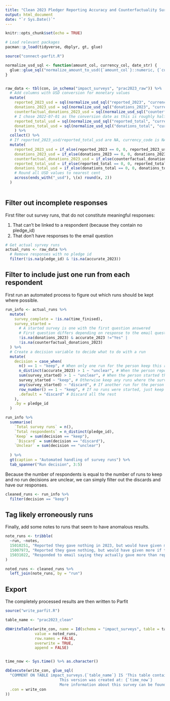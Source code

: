 ```yaml
---
title: "Clean 2023 Pledger Reporting Accuracy and Counterfactuality Survey Results"
output: html_document
date: "`r Sys.Date()`"
---
```


```r
knitr::opts_chunk$set(echo = TRUE)
```

```r
# Load relevant packages
pacman::p_load(tidyverse, dbplyr, gt, glue)
```


```r
source("connect-parfit.R")

normalize_usd_sql <- function(amount_col, currency_col, date_str) {
  glue::glue_sql("normalize_amount_to_usd({`amount_col`}::numeric, {`currency_col`}, {date_str}::date)", .con = con)
}


raw_data <- tbl(con, in_schema("impact_surveys", "prac2023_raw")) %>% 
  # Add columns with USD conversion for monetary values
  mutate(
    reported_2023_usd = sql(normalize_usd_sql("reported_2023", "currency_code", '2023-07-01')),
    donations_2023_usd = sql(normalize_usd_sql("donations_2023", "currency_code", '2023-07-01')),
    counterfactual_donations_2023_usd = sql(normalize_usd_sql("counterfactual_donations_2023", "currency_code", '2023-07-01')),
    # I chose 2022-07-01 as the conversion date as this is roughly halfway between the average pledge_start_date of responses (2019-06-15) and when surveys were run
    reported_total_usd = sql(normalize_usd_sql("reported_total", "currency_code", '2022-07-01')),
    donations_total_usd = sql(normalize_usd_sql("donations_total", "currency_code", '2022-07-01'))
    ) %>% 
  collect() %>% 
  # If reported_2023_usd/reported_total_usd are NA, currency_code is NA and reported_2023/reported_total_usd is zero
  mutate(
    reported_2023_usd = if_else(reported_2023 == 0, 0, reported_2023_usd),
    donations_2023_usd = if_else(donations_2023 == 0, 0, donations_2023_usd),
    counterfactual_donations_2023_usd = if_else(counterfactual_donations_2023 == 0, 0, counterfactual_donations_2023_usd),
    reported_total_usd = if_else(reported_total == 0, 0, reported_total_usd),
    donations_total_usd = if_else(donations_total == 0, 0, donations_total_usd),
    # Round all USD values to nearest cent
    across(ends_with("_usd"), \(x) round(x, 2))
  ) 
  

```

## Filter out incomplete responses

First filter out survey runs, that do not constitute meaningful responses:

1) That can't be linked to a respondent (because they contain no pledge_id)
2) That don't have responses to the email question


```r
# Get actual syrvey runs
actual_runs <- raw_data %>% 
  # Remove responses with no pledge id
  filter(!is.na(pledge_id) & !is.na(accurate_2023))

```

## Filter to include just one run from each respondent

First run an automated process to figure out which runs should be kept where possible.

```r

run_info <- actual_runs %>% 
  mutate(
    survey_complete = !is.na(time_finised),
    survey_started = 
      # A started survey is one with the first question answered
      # First question differs depending on response to the email question
      !is.na(donations_2023) & accurate_2023 !="Yes" | 
      !is.na(counterfactual_donations_2023)
  ) %>% 
  # Create a decision variable to decide what to do with a run
  mutate(
    decision = case_when(
      n() == 1 ~ "keep", # When only one run for the person keep this run
      n_distinct(accurate_2023) > 1 ~ "unclear", # When the person reports contradictory platform affects handle manually
      sum(survey_started) > 1 ~ "unclear", # When the person started the survey more than once handle manually
      survey_started ~ "keep", # Otherwise keep any runs where the survey was started
      any(survey_started) ~ "discard", # If another run for the person was started, but this one wasn't then discard
      row_number() == 1 ~ "keep", # If no runs were started, just keep the first run
      .default = "discard" # Discard all the rest
    ),
    .by = pledge_id
  )

run_info %>% 
  summarise(
    `Total survey runs` = n(),
    `Total respondents` = n_distinct(pledge_id),
    `Keep` = sum(decision == "keep"),
     `Discard` = sum(decision == "discard"),
    `Unclear` = sum(decision == "unclear")
    
  ) %>% 
  gt(caption = "Automated handling of survey runs") %>% 
  tab_spanner("Run decision", 3:5)

```

Because the number of respondents is equal to the number of runs to keep and no run decisions are unclear, we can simply filter out the discards and have our responses.

```r
cleaned_runs <- run_info %>% 
  filter(decision == "keep") 
```

## Tag likely erroneously runs

Finally, add some notes to runs that seem to have anomalous results.

```r
note_runs <- tribble(
  ~run, ~notes,
  15010251, "Reported they gave nothing in 2023, but would have given more if they had never encountered GWWC. However, later in a freetext question they report they have actually donated a large amount equivalent to the amount they would have donated without GWWC to a DAF, which they intend to distribute to highly effective opportunities, in 2023. Implying GWWC hasn't really caused them to donate less.",
  15007973, "Reported they gave nothing, but would have given more if they had never encountered GWWC, but then added that they only started the pledge in 2024 not prior to 2023",
  15031022, "Responded to email saying they actually gave more than reported, but their donations_2023 is smaller than their reported 2023."
)

noted_runs <- cleaned_runs %>% 
  left_join(note_runs, by = "run")
```

## Export

The completely processed results are then written to Parfit

```r

source("write_parfit.R")

table_name <- "prac2023_clean"

dbWriteTable(write_con, name = Id(schema = "impact_surveys", table = table_name), 
             value = noted_runs, 
             row.names = FALSE, 
             overwrite = TRUE,
             append = FALSE)


time_now <- Sys.time() %>% as.character()

dbExecute(write_con, glue_sql(
  "COMMENT ON TABLE impact_surveys.{`table_name`} IS 'This table contains the survey responses collected in 2025 as part of the 2023 10% Pledge Reporting Accuracy and Counterfactuality Survey. Responses have been filtered to include one response per respondent and to USD-normalised monetary values.
                        This version was created at: {`time_now`}
                        More information about this survey can be found in the protocol linked in the raw survey table';",
  .con = write_con
))
```

